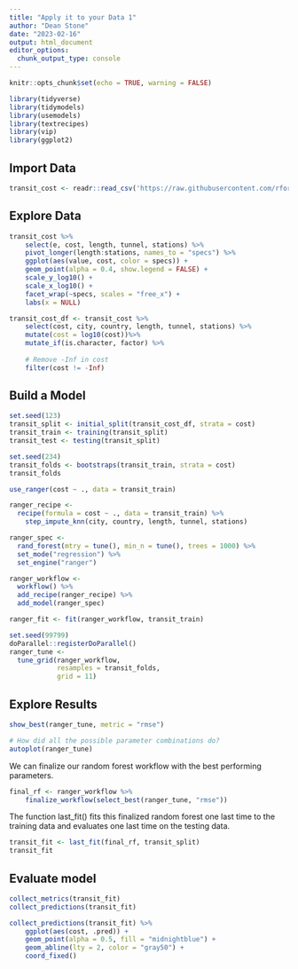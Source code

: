 ```yaml
---
title: "Apply it to your Data 1"
author: "Dean Stone"
date: "2023-02-16"
output: html_document
editor_options: 
  chunk_output_type: console
---
```


```r
knitr::opts_chunk$set(echo = TRUE, warning = FALSE)

library(tidyverse)
library(tidymodels)
library(usemodels)
library(textrecipes)
library(vip)
library(ggplot2)
```

## Import Data

```r
transit_cost <- readr::read_csv('https://raw.githubusercontent.com/rfordatascience/tidytuesday/master/data/2021/2021-01-05/transit_cost.csv')
```

## Explore Data
```r
transit_cost %>%
    select(e, cost, length, tunnel, stations) %>%
    pivot_longer(length:stations, names_to = "specs") %>%
    ggplot(aes(value, cost, color = specs)) +
    geom_point(alpha = 0.4, show.legend = FALSE) +
    scale_y_log10() + 
    scale_x_log10() +
    facet_wrap(~specs, scales = "free_x") +
    labs(x = NULL)
```

```r
transit_cost_df <- transit_cost %>%
    select(cost, city, country, length, tunnel, stations) %>%
    mutate(cost = log10(cost))%>%
    mutate_if(is.character, factor) %>%
    
    # Remove -Inf in cost
    filter(cost != -Inf)
```

## Build a Model

```r
set.seed(123)
transit_split <- initial_split(transit_cost_df, strata = cost)
transit_train <- training(transit_split)
transit_test <- testing(transit_split)

set.seed(234)
transit_folds <- bootstraps(transit_train, strata = cost)
transit_folds
```

```r
use_ranger(cost ~ ., data = transit_train)
```

```r
ranger_recipe <- 
  recipe(formula = cost ~ ., data = transit_train) %>%
    step_impute_knn(city, country, length, tunnel, stations)

ranger_spec <- 
  rand_forest(mtry = tune(), min_n = tune(), trees = 1000) %>% 
  set_mode("regression") %>% 
  set_engine("ranger") 

ranger_workflow <- 
  workflow() %>% 
  add_recipe(ranger_recipe) %>% 
  add_model(ranger_spec) 

ranger_fit <- fit(ranger_workflow, transit_train)

set.seed(99799)
doParallel::registerDoParallel()
ranger_tune <-
  tune_grid(ranger_workflow, 
            resamples = transit_folds, 
            grid = 11)
```

## Explore Results

```r
show_best(ranger_tune, metric = "rmse")

# How did all the possible parameter combinations do?
autoplot(ranger_tune)
```


We can finalize our random forest workflow with the best performing parameters.
```r
final_rf <- ranger_workflow %>% 
    finalize_workflow(select_best(ranger_tune, "rmse"))
```

The function last_fit() fits this finalized random forest one last time to the training data and evaluates one last time on the testing data.
```r
transit_fit <- last_fit(final_rf, transit_split)
transit_fit
```

## Evaluate model

```r
collect_metrics(transit_fit)
collect_predictions(transit_fit)
```

```r
collect_predictions(transit_fit) %>%
    ggplot(aes(cost, .pred)) +
    geom_point(alpha = 0.5, fill = "midnightblue") +
    geom_abline(lty = 2, color = "gray50") +
    coord_fixed()
```

